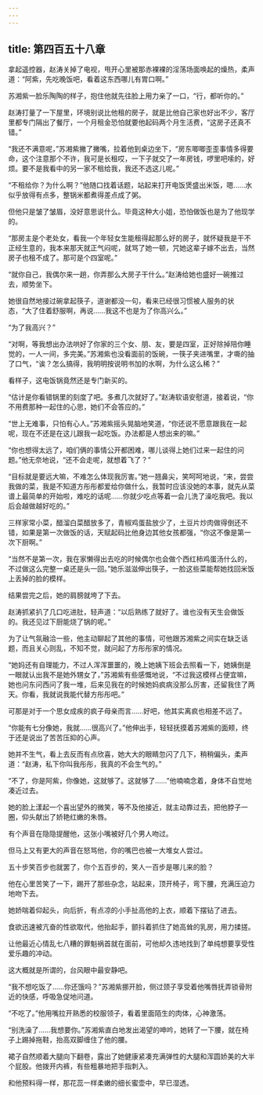 ```yaml
---
---
---
```

title: 第四百五十八章
---




拿起遥控器，赵涛关掉了电视，甩开心里被那赤裸裸的淫荡场面唤起的燥热，柔声道：“阿紫，先吃晚饭吧，看着这东西哪儿有胃口啊。”

苏湘紫一脸乐陶陶的样子，抱住他就先往脸上用力亲了一口，“行，都听你的。”

赵涛打量了一下屋里，环境别说比他租的房子，就是比他自己家也好出不少，客厅里都专门隔出了餐厅，一个月租金恐怕就要他起码两个月生活费，“这房子还真不错。”

“我还不满意呢，”苏湘紫撇了撇嘴，拉着他到桌边坐下，“房东唧唧歪歪事情多得要命，这个注意那个不许，我可是长租哎，一下子就交了一年房钱，啰里吧嗦的，好烦。要不是我看中的另一家不租给我，我还不选这儿呢。”

“不租给你？为什么啊？”他随口找着话题，站起来打开电饭煲盛出米饭，嗯……水似乎放得有点多，整锅米都煮得差点成了粥。

但他只是皱了皱眉，没好意思说什么。毕竟这种大小姐，恐怕做饭也是为了他现学的。

“那房主是个老处女，看我一个年轻女生能租得起那么好的房子，就怀疑我是干不正经生意的，我本来那天就正气闷呢，就骂了她一顿，咒她这辈子嫁不出去，当然房子也租不成了。那可是个四室呢。”

“就你自己，我偶尔来一趟，你弄那么大房子干什么。”赵涛给她也盛好一碗推过去，顺势坐下。

她很自然地接过碗拿起筷子，道谢都没一句，看来已经很习惯被人服务的状态，“大了住着舒服啊，再说……我这不也是为了你高兴么。”

“为了我高兴？”

“对啊，等我想出办法哄好了你家的三个女、朋、友，要是四室，正好除掉陪你睡觉的，一人一间，多完美。”苏湘紫也没看面前的饭碗，一筷子夹进嘴里，才嘶的抽了口气，“诶？怎么搞得，我明明按说明书加的水啊，为什么这么稀？”

看样子，这电饭锅竟然还是专门新买的。

“估计是你看错锅里的刻度了吧。多煮几次就好了。”赵涛软语安慰道，接着说，“你不用费那种一起住的心思，她们不会答应的。”

“世上无难事，只怕有心人。”苏湘紫摇头晃脑地笑道，“你还说不愿意跟我在一起呢，现在不还是在这儿跟我一起吃饭。办法都是人想出来的嘛。”

“你也想得太远了，咱们俩的事情公开都困难，哪儿谈得上她们过来一起住的问题。”他无奈地说，“还不会走呢，就想着飞了？”

“目标就是要远大嘛，不难怎么体现我厉害。”她一翘鼻尖，笑呵呵地说，“来，尝尝我做的菜，我是不知道方彤彤都爱给你做什么，我暂时应该没她的本事，就先从菜谱上最简单的开始啦，难吃的话呢……你就少吃点等着一会儿洗了澡吃我吧。我以后会越做越好吃的。”

三样家常小菜，醋溜白菜醋放多了，青椒鸡蛋盐放少了，土豆片炒肉做得倒还不错，如果是第一次做饭的话，天赋起码比他身边其他女孩都强，“你这不像是第一次下厨啊。”

“当然不是第一次，我在家懒得出去吃的时候偶尔也会做个西红柿鸡蛋汤什么的，不过做这么完整一桌还是头一回。”她乐滋滋伸出筷子，一脸这些菜能帮她找回米饭上丢掉的脸的模样。

结果尝完之后，她的肩膀就垮了下去。

赵涛抓紧扒了几口吃进肚，轻声道：“以后熟练了就好了。谁也没有天生会做饭的。我还见过下厨能烧了锅的呢。”

为了让气氛融洽一些，他主动聊起了其他的事情，可他跟苏湘紫之间实在缺乏话题，而且关心则乱，不知不觉，就问起了方彤彤家的情况。

“她妈还有自理能力，不过人浑浑噩噩的，晚上她姨下班会去照看一下，她姨倒是一眼就认出我不是她外甥女了，”苏湘紫有些感慨地说，“不过我这模样占便宜嘛，她也问东问西问了我一堆，后来见我在的时候她妈疯病没那么厉害，还留我住了两天。你看，我就说我能代替方彤彤吧。”

可那是对于一个思女成疾的疯子母亲而言……好吧，他其实离疯也相差不远了。

“你能有七分像她，我就……很高兴了。”他伸出手，轻轻抚摸着苏湘紫的面颊，终于还是说出了苦苦压抑的心声。

她并不生气，看上去反而有点欣喜，她大大的眼睛忽闪了几下，稍稍偏头，柔声道：“赵涛，私下你叫我彤彤，我真的不会生气的。”

“不了，你是阿紫，你像她，这就够了。这就够了……”他喃喃念着，身体不自觉地凑近过去。

她的脸上漾起一个喜出望外的微笑，等不及他接近，就主动靠过去，把他脖子一圈，仰头献出了娇艳红嫩的朱唇。

有个声音在隐隐提醒他，这张小嘴被好几个男人吻过。

但马上又有更大的声音在怒骂他，你的嘴巴也被一大堆女人尝过。

五十步笑百步也就罢了，你个五百步的，笑人一百步是哪儿来的脸？

他在心里苦笑了一下，踢开了那些杂念，站起来，顶开椅子，弯下腰，充满压迫力地吻下去。

她娇喘着仰起头，向后折，有点凉的小手扯高他的上衣，顺着下摆钻了进去。

食欲迅速被亢奋的性欲取代，他抬起手，颤抖着抓住了她高耸的乳房，用力揉搓。

让他最近心情乱七八糟的罪魁祸首就在面前，可他却久违地找到了单纯想要享受性爱乐趣的冲动。

这大概就是所谓的，台风眼中最安静吧。

“我不想吃饭了……你还饿吗？”苏湘紫挪开脸，侧过颈子享受着他嘴唇抚弄锁骨附近的快感，呼吸急促地问道。

“不吃了。”他用嘴拉开熟悉的校服领子，看着里面陌生的肉体，心神激荡。

“别洗澡了……我想要你。”苏湘紫直白地发出渴望的呻吟，她转了一下腰，就在椅子上踢掉拖鞋，抬高双脚缠住了他的腰。

裙子自然顺着大腿向下翻卷，露出了她健康紧凑充满弹性的大腿和浑圆娇美的大半个屁股。他拨开内裤，有些粗暴地把手指刺入。

和他预料得一样，那花蕊一样柔嫩的细长蜜壶中，早已湿透。